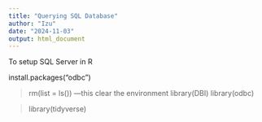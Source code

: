 ```yaml
---
title: "Querying SQL Database"
author: "Izu"
date: "2024-11-03"
output: html_document
---
```


To setup SQL Server in R

install.packages("odbc")

> rm(list = ls())  ---this clear the environment 
> library(DBI)
> library(odbc)

>library(tidyverse)

